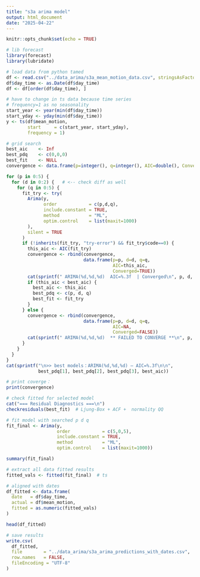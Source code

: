 ---
title: "s3a arima model"
output: html_document
date: "2025-04-22"
---

```{r setup, include=FALSE}
knitr::opts_chunk$set(echo = TRUE)
```

```{r}
# lib forecast
library(forecast)
library(lubridate)

# load data from python tamed
df <- read.csv("../data_arima/s3a_mean_motion_data.csv", stringsAsFactors = FALSE) # already done interploate
df$day_time <- as.Date(df$day_time)
df <- df[order(df$day_time), ]

# have to change in ts data because time series
# frequency=1 as no seasonality
start_year <- year(min(df$day_time))
start_yday <- yday(min(df$day_time))
y <- ts(df$mean_motion,
        start     = c(start_year, start_yday),
        frequency = 1)
```

```{r}
# grid search
best_aic    <- Inf
best_pdq    <- c(0,0,0)
best_fit    <- NULL
convergence <- data.frame(p=integer(), q=integer(), AIC=double(), Converged=logical())

for (p in 0:5) {
  for (d in 0:2) {   # <-- check diff as well
    for (q in 0:5) {
      fit_try <- try(
        Arima(y,
              order            = c(p,d,q),
              include.constant = TRUE,
              method           = "ML",
              optim.control    = list(maxit=1000)
        ),
        silent = TRUE
      )
      if (!inherits(fit_try, "try-error") && fit_try$code==0) {
        this_aic <- AIC(fit_try)
        convergence <- rbind(convergence,
                             data.frame(p=p, d=d, q=q,
                                        AIC=this_aic,
                                        Converged=TRUE))
        cat(sprintf(" ARIMA(%d,%d,%d)  AIC=%.3f  | Converged\n", p, d, q, this_aic))
        if (this_aic < best_aic) {
          best_aic <- this_aic
          best_pdq <- c(p, d, q)
          best_fit <- fit_try
        }
      } else {
        convergence <- rbind(convergence,
                             data.frame(p=p, d=d, q=q,
                                        AIC=NA,
                                        Converged=FALSE))
        cat(sprintf(" ARIMA(%d,%d,%d)  ** FAILED TO CONVERGE **\n", p, d, q))
      }
    }
  }
}
cat(sprintf("\n>> best models：ARIMA(%d,%d,%d) — AIC=%.3f\n\n",
            best_pdq[1], best_pdq[2], best_pdq[3], best_aic))

# print coverge：
print(convergence)
```

```{r}
# check fitted for selected model
cat("=== Residual Diagnostics ===\n")
checkresiduals(best_fit)  # Ljung‐Box + ACF +  normality QQ
```

```{r}
# fit model with searched p d q
fit_final <- Arima(y,
                   order            = c(5,0,5),
                   include.constant = TRUE,
                   method           = "ML",
                   optim.control    = list(maxit=1000))

summary(fit_final)
```

```{r}
# extract all data fitted results
fitted_vals <- fitted(fit_final)  # ts 

# aligned with dates
df_fitted <- data.frame(
  date   = df$day_time,
  actual = df$mean_motion,
  fitted = as.numeric(fitted_vals)
)

head(df_fitted)
```

```{r}
# save results
write.csv(
  df_fitted,
  file        = "../data_arima/s3a_arima_predictions_with_dates.csv",
  row.names   = FALSE,
  fileEncoding = "UTF-8"
)
```

